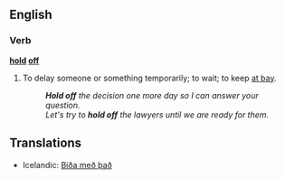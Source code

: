 ==English==

===Verb===
'''[[hold]] [[off]]'''

#{{idiom}} To delay someone or something temporarily; to wait; to keep [[at bay]].
#: '''''Hold off''' the decision one more day so I can answer your question.''
#: ''Let's try to '''hold off''' the lawyers until we are ready for them.''

==Translations==

*Icelandic: [[Biða með það]]